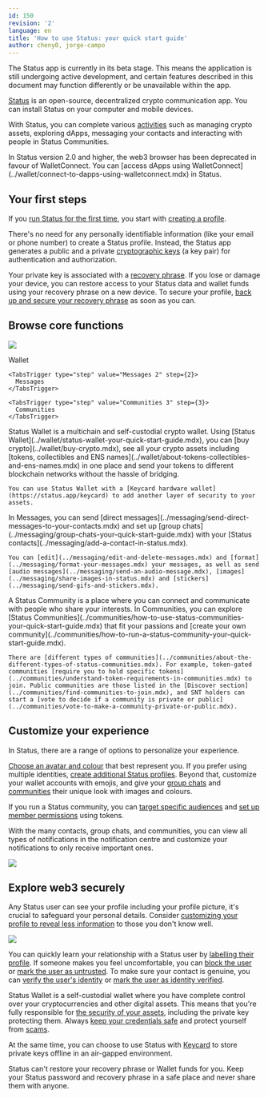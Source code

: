 ```yaml
---
id: 150
revision: '2'
language: en
title: 'How to use Status: your quick start guide'
author: cheny0, jorge-campo
---
```


<Admonition type="beta" status="Status app is currently in beta stage">
  The Status app is currently in its beta stage. This means the application is still undergoing active development, and certain features described in this document may function differently or be unavailable within the app.
</Admonition>

[Status](./what-is-status.mdx) is an open-source, decentralized crypto communication app. You can install Status on your computer and mobile devices.

With Status, you can complete various [activities](./understand-your-actions-in-status.mdx) such as managing crypto assets, exploring dApps, messaging your contacts and interacting with people in Status Communities.

<Admonition type="info">
  In Status version 2.0 and higher, the web3 browser has been deprecated in favour of WalletConnect. You can [access dApps using WalletConnect](../wallet/connect-to-dapps-using-walletconnect.mdx) in Status.
</Admonition>

## Your first steps

If you [run Status for the first time](./run-the-status-app-for-the-first-time.mdx), you start with [creating a profile](./create-a-status-profile-using-a-recovery-phrase.mdx).

There's no need for any personally identifiable information (like your email or phone number) to create a Status profile. Instead, the Status app generates a public and a private [cryptographic keys](../profile/understand-your-status-keys-and-recovery-phrase.mdx) (a key pair) for authentication and authorization.

Your private key is associated with a [recovery phrase](../profile/understand-your-status-keys-and-recovery-phrase.mdx#about-your-recovery-phrase). If you lose or damage your device, you can restore access to your Status data and wallet funds using your recovery phrase on a new device. To secure your profile, [back up and secure your recovery phrase](../profile/back-up-and-secure-your-recovery-phrase.mdx) as soon as you can.

## Browse core functions

![](https://res.cloudinary.com/dhgck7ebz/image/upload/v1726820941/Help/Documentation%20Screens/Getting%20Started/150/01%20Bottom%20Nav/150_1_Screen_Light.png)

<Tabs defaultValue="Wallet 1">
  <TabsList size={32}>
    <TabsTrigger type="step" value="Wallet 1" step={1}>
      Wallet
    </TabsTrigger>

    <TabsTrigger type="step" value="Messages 2" step={2}>
      Messages
    </TabsTrigger>

    <TabsTrigger type="step" value="Communities 3" step={3}>
      Communities
    </TabsTrigger>
  </TabsList>

  <TabsContent value="Wallet 1">
    Status Wallet is a multichain and self-custodial crypto wallet. Using [Status Wallet](../wallet/status-wallet-your-quick-start-guide.mdx), you can [buy crypto](../wallet/buy-crypto.mdx), see all your crypto assets including [tokens, collectibles and ENS names](../wallet/about-tokens-collectibles-and-ens-names.mdx) in one place and send your tokens to different blockchain networks without the hassle of bridging.

    You can use Status Wallet with a [Keycard hardware wallet](https://status.app/keycard) to add another layer of security to your assets.
  </TabsContent>

  <TabsContent value="Messages 2">
    In Messages, you can send [direct messages](../messaging/send-direct-messages-to-your-contacts.mdx) and set up [group chats](../messaging/group-chats-your-quick-start-guide.mdx) with your [Status contacts](../messaging/add-a-contact-in-status.mdx).

    You can [edit](../messaging/edit-and-delete-messages.mdx) and [format](../messaging/format-your-messages.mdx) your messages, as well as send [audio messages](../messaging/send-an-audio-message.mdx), [images](../messaging/share-images-in-status.mdx) and [stickers](../messaging/send-gifs-and-stickers.mdx).
  </TabsContent>

  <TabsContent value="Communities 3">
    A Status Community is a place where you can connect and communicate with people who share your interests. In Communities, you can explore [Status Communities](../communities/how-to-use-status-communities-your-quick-start-guide.mdx) that fit your passions and [create your own community](../communities/how-to-run-a-status-community-your-quick-start-guide.mdx).

    There are [different types of communities](../communities/about-the-different-types-of-status-communities.mdx). For example, token-gated communities [require you to hold specific tokens](../communities/understand-token-requirements-in-communities.mdx) to join. Public communities are those listed in the [Discover section](../communities/find-communities-to-join.mdx), and SNT holders can start a [vote to decide if a community is private or public](../communities/vote-to-make-a-community-private-or-public.mdx).
  </TabsContent>
</Tabs>

## Customize your experience

In Status, there are a range of options to personalize your experience.

[Choose an avatar and colour](../profile/customize-your-status-profile.mdx) that best represent you. If you prefer using multiple identities, [create additional Status profiles](../profile/create-and-use-additional-status-profiles.mdx). Beyond that, customize your wallet accounts with emojis, and give your [group chats](../messaging/customize-a-group-chat.mdx) and [communities](../communities/customize-your-community.mdx) their unique look with images and colours.

If you run a Status community, you can [target specific audiences](../communities/set-up-a-token-gated-community.mdx) and [set up member permissions](../communities/set-up-your-community-permissions.mdx) using tokens.

With the many contacts, group chats, and communities, you can view all types of notifications in the notification centre and customize your notifications to only receive important ones.

![](https://res.cloudinary.com/dhgck7ebz/image/upload/v1693213685/Help/Documentation%20Screens/Getting%20Started/150/03_Notification%20Center/150_3_Screen_Light.png)

## Explore web3 securely

Any Status user can see your profile including your profile picture, it's crucial to safeguard your personal details. Consider [customizing your profile to reveal less information](../profile/view-and-edit-your-status-profile.mdx) to those you don't know well.

![](https://res.cloudinary.com/dhgck7ebz/image/upload/v1693213837/Help/Documentation%20Screens/Getting%20Started/150/04_Profile/150_4_Screen_Light.png)

You can quickly learn your relationship with a Status user by [labelling their profile](../profile/understand-status-profile-labels.mdx). If someone makes you feel uncomfortable, you can [block the user](../profile/block-or-unblock-someone-in-status.mdx) or [mark the user as untrusted](../profile/verify-your-contacts-identity.mdx). To make sure your contact is genuine, you can [verify the user's identity](../profile/verify-your-contacts-identity.mdx) or [mark the user as identity verified](../profile/verify-your-contacts-identity.mdx).

Status Wallet is a self-custodial wallet where you have complete control over your cryptocurrencies and other digital assets. This means that you're fully responsible for [the security of your assets](../profile/secure-your-information-and-funds.mdx), including the private key protecting them. Always [keep your credentials safe](../profile/back-up-and-secure-your-recovery-phrase.mdx) and protect yourself from [scams](../wallet/understand-common-scams.mdx).

At the same time, you can choose to use Status with [Keycard](../keycard/keycard-your-quick-start-guide.mdx) to store private keys offline in an air-gapped environment.

<Admonition type="info">
  Status can't restore your recovery phrase or Wallet funds for you. Keep your Status password and recovery phrase in a safe place and never share them with anyone.
</Admonition>
